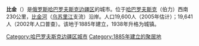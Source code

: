 '''比金'''（{{lang-ru|Бики́н}}）是[[俄罗斯|俄罗斯]][[哈巴罗夫斯克边疆区|哈巴罗夫斯克边疆区]]的城市。位于[[哈巴罗夫斯克|哈巴罗夫斯克]]（伯力）西南230公里，[[比金河|比金河]]（[[乌苏里江|乌苏里江]]支流）沿岸。人口19,600人（2005年估计）；19,641人（2002年人口普查）。该地于1885年建立，1938年升格为城镇。

{{哈巴罗夫斯克边疆区城镇}}

[[Category:哈巴罗夫斯克边疆区城市|Category:哈巴罗夫斯克边疆区城市]]
[[Category:1885年建立的聚居地|Category:1885年建立的聚居地]]